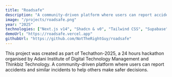 ```yaml
---
title: "Roadsafe"
description: "A community-driven platform where users can report accidents and similar incidents to help others make safer decisions."
image: "/projects/roadsafe.png"
year: "2025"
technologies: ["Next.js v14", "Shadcn & v0", "Tailwind CSS", "Supabase"]
demoUrl: "https://roadsafe.vercel.app"
githubUrl: "https://github.com/NotTheRightGuy/roadsafe"
---
```


This project was created as part of Techathon-2025, a 24 hours hackathon organised by Adani Institute of Digital Technology Management and Thinkbiz Technology. A community-driven platform where users can report accidents and similar incidents to help others make safer decisions.
